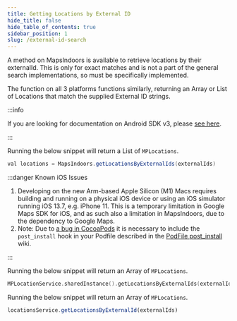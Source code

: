 ```yaml
---
title: Getting Locations by External ID
hide_title: false
hide_table_of_contents: true
sidebar_position: 1
slug: /external-id-search
---
```



A method on MapsIndoors is available to retrieve locations by their externalId. This is only for exact matches and is not a part of the general search implementations, so must be specifically implemented.

The function on all 3 platforms functions similarly, returning an Array or List of Locations that match the supplied External ID strings.

<Tabs groupId="various-external-id-search">
<TabItem value="android" label="Android v4" default>

:::info

If you are looking for documentation on Android SDK v3, please [see here](https://docs-legacy.mapsindoors.com/content/legacy/android_v3/).

:::

Running the below snippet will return a List of `MPLocations`.

```java
val locations = MapsIndoors.getLocationsByExternalIds(externalIds)
```

</TabItem>
<TabItem value="ios" label="iOS v3">

:::danger Known iOS Issues

1. Developing on the new Arm-based Apple Silicon (M1) Macs requires building and running on a physical iOS device or using an iOS simulator running iOS 13.7, e.g. iPhone 11. This is a temporary limitation in Google Maps SDK for iOS, and as such also a limitation in MapsIndoors, due to the dependency to Google Maps.
1. Note: Due to [a bug in CocoaPods](https://github.com/CocoaPods/CocoaPods/issues/7155) it is necessary to include the `post_install` hook in your Podfile described in the [PodFile post_install](https://github.com/MapsIndoors/MapsIndoorsIOS/wiki/Podfile-post_install) wiki.

:::

Running the below snippet will return an Array of `MPLocations`.

```swift
MPLocationService.sharedInstance().getLocationsByExternalIds(externalIds)
```

</TabItem>
<TabItem value="web" label="Web v4" default>

Running the below snippet will return an Array of `MPLocations`.

```js
locationsService.getLocationsByExternalId(externalIds)
```

</TabItem>
</Tabs>
